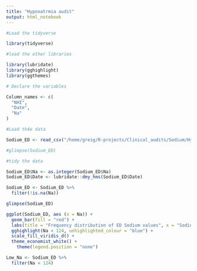 ```yaml
---
title: "Hyponatrmia audit"
output: html_notebook
---
```


```r
#Load the tidyverse

library(tidyverse)

```

```r
#load the other libraries

library(lubridate)
library(gghighlight)
library(ggthemes)

```

```r
# Declare the variables

Column_names <- c(
  "NHI",
  "Date",
  "Na"
)

```

```r
#Load th4e data

Sodium_ED <- read_csv("/home/greig/R-projects/Clinical_audits/Sodium/Hyponatremia/Sodium_EMER_2017.csv", skip = 1, col_names = Column_names)

#glimpse(Sodium_ED)
```

```r
#tidy the data

Sodium_ED$Na <- as.integer(Sodium_ED$Na)
Sodium_ED$Date <- lubridate::dmy_hms(Sodium_ED$Date)

Sodium_ED <- Sodium_ED %>% 
  filter(!is.na(Na))

glimpse(Sodium_ED)
```

```r
ggplot(Sodium_ED, aes (x = Na)) +
  geom_bar(fill = "red") +
  labs(title = "Frequency distribution of ED Sodium values", x = "Sodium values") +
  gghighlight(Na < 124, unhighlighted_colour = "blue") +
  scale_fill_viridis_d() +
  theme_economist_white() +
    theme(legend.position = "none")
```

```r
Low_Na <- Sodium_ED %>% 
  filter(Na < 124)
```

